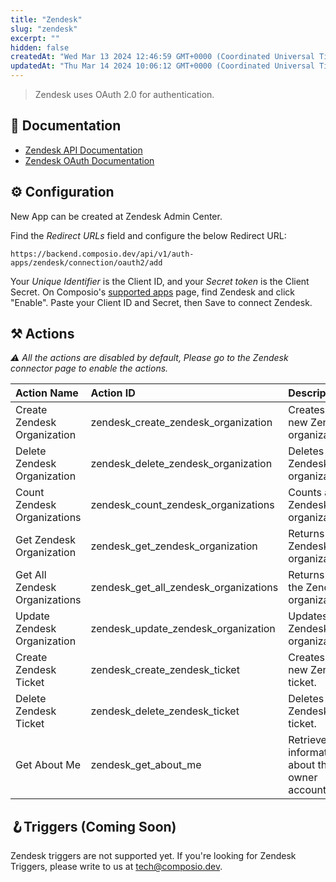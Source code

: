 ```yaml
---
title: "Zendesk"
slug: "zendesk"
excerpt: ""
hidden: false
createdAt: "Wed Mar 13 2024 12:46:59 GMT+0000 (Coordinated Universal Time)"
updatedAt: "Thu Mar 14 2024 10:06:12 GMT+0000 (Coordinated Universal Time)"
---
```

> Zendesk uses OAuth 2.0 for authentication.

## 📔 Documentation

- [Zendesk API Documentation](https://developer.zendesk.com/documentation/)
- [Zendesk OAuth Documentation](https://developer.zendesk.com/api-reference/sales-crm/authentication/introduction/#application-registration)

## ⚙️ Configuration

<Tip>
New App can be created at Zendesk Admin Center.
</Tip>

Find the _Redirect URLs_ field and configure the below Redirect URL:

```
https://backend.composio.dev/api/v1/auth-apps/zendesk/connection/oauth2/add
```

Your _Unique Identifier_ is the Client ID, and your _Secret token_ is the Client Secret. On Composio's [supported apps](https://app.composio.dev/apps) page, find Zendesk and click "Enable". Paste your Client ID and Secret, then Save to connect Zendesk.

## ⚒️ Actions

_⚠️ All the actions are disabled by default, Please go to the Zendesk connector page to enable the actions._

| Action Name                   | Action ID                                 | Description                                        |
| :---------------------------- | :---------------------------------------- | :------------------------------------------------- |
| Create Zendesk Organization   | zendesk_create_zendesk_organization      | Creates a new Zendesk organization.                |
| Delete Zendesk Organization   | zendesk_delete_zendesk_organization      | Deletes a Zendesk organization.                    |
| Count Zendesk Organizations   | zendesk_count_zendesk_organizations      | Counts all the Zendesk organizations.              |
| Get Zendesk Organization      | zendesk_get_zendesk_organization         | Returns a Zendesk organization.                    |
| Get All Zendesk Organizations | zendesk_get_all_zendesk_organizations    | Returns all the Zendesk organizations.             |
| Update Zendesk Organization   | zendesk_update_zendesk_organization      | Updates a Zendesk organization.                    |
| Create Zendesk Ticket         | zendesk_create_zendesk_ticket            | Creates a new Zendesk ticket.                      |
| Delete Zendesk Ticket         | zendesk_delete_zendesk_ticket            | Deletes a Zendesk ticket.                          |
| Get About Me                  | zendesk_get_about_me                     | Retrieves information about the owner account.     |

## 🪝Triggers (Coming Soon)

Zendesk triggers are not supported yet. If you're looking for Zendesk Triggers, please write to us at [tech@composio.dev](mailto:tech@composio.dev).
